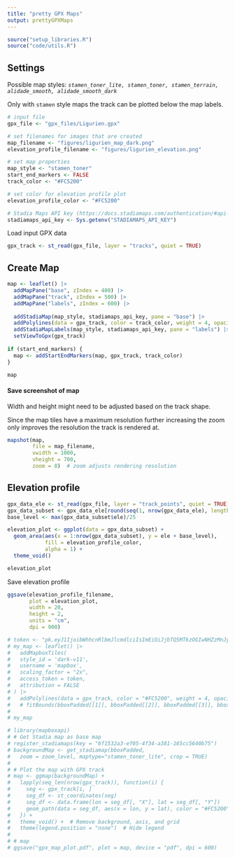 ```yaml
---
title: "pretty GPX Maps"
output: prettyGPXMaps
---
```


```r
source("setup_libraries.R")
source("code/utils.R")
```

## Settings

Possible map styles: *`stamen_toner_lite, stamen_toner, stamen_terrain, alidade_smooth, alidade_smooth_dark`*

Only with `stamen` style maps the track can be plotted below the map labels.

```r
# input file
gpx_file <- "gpx_files/Ligurien.gpx"

# set filenames for images that are created
map_filename <- "figures/ligurien_map_dark.png"
elevation_profile_filename <- "figures/ligurien_elevation.png"

# set map properties
map_style <- "stamen_toner"
start_end_markers <- FALSE
track_color <- "#FC5200"

# set color for elevation profile plot
elevation_profile_color <- "#FC5200"

# Stadia Maps API key (https://docs.stadiamaps.com/authentication/#api-keys)
stadiamaps_api_key <- Sys.getenv("STADIAMAPS_API_KEY")
```

Load input GPX data

```r
gpx_track <- st_read(gpx_file, layer = "tracks", quiet = TRUE)
```

## Create Map

```r
map <- leaflet() |>
  addMapPane("base", zIndex = 400) |>
  addMapPane("track", zIndex = 500) |>
  addMapPane("labels", zIndex = 600) |>
  
  addStadiaMap(map_style, stadiamaps_api_key, pane = "base") |>
  addPolylines(data = gpx_track, color = track_color, weight = 4, opacity = 1, smoothFactor = 1, options = pathOptions(pane = "track")) |>
  addStadiaMapLabels(map_style, stadiamaps_api_key, pane = "labels") |>
  setViewToGpx(gpx_track)
  
if (start_end_markers) {
  map <- addStartEndMarkers(map, gpx_track, track_color)
}

map
```

#### Save screenshot of map

Width and height might need to be adjusted based on the track shape.

Since the map tiles have a maximum resolution further increasing the zoom only improves the resolution the track is rendered at.

```r
mapshot(map, 
        file = map_filename,
        vwidth = 1000,
        vheight = 700,
        zoom = 8)  # zoom adjusts rendering resolution
```

## Elevation profile

```r
gpx_data_ele <- st_read(gpx_file, layer = "track_points", quiet = TRUE)
gpx_data_subset <- gpx_data_ele[round(seq(1, nrow(gpx_data_ele), length.out = 1000)), ]
base_level <- max(gpx_data_subset$ele)/25

elevation_plot <- ggplot(data = gpx_data_subset) +
  geom_area(aes(x = 1:nrow(gpx_data_subset), y = ele + base_level),
            fill = elevation_profile_color,
            alpha = 1) +
  theme_void()

elevation_plot
```

Save elevation profile

```r
ggsave(elevation_profile_filename,
       plot = elevation_plot,
       width = 20,
       height = 2,
       units = "cm",
       dpi = 900)
```

```r
# token <- "pk.eyJ1IjoibWhhcnRlbmJlcmdlciIsImEiOiJjbTQ5MTkzOGIwNHZzMnJyNmNsY2syd2c5In0.Mx_-oSGPULm8nYC4wdGE9w"
# my_map <- leaflet() |>
#   addMapboxTiles(
#   style_id = 'dark-v11',
#   username = 'mapbox',
#   scaling_factor = "2x",
#   access_token = token,
#   attribution = FALSE
# ) |>
#   addPolylines(data = gpx_track, color = "#FC5200", weight = 4, opacity = 1, smoothFactor = 1) 
#   # fitBounds(bboxPadded[[1]], bboxPadded[[2]], bboxPadded[[3]], bboxPadded[[4]])
# 
# my_map
```

```r
# library(mapboxapi)
# # Get Stadia map as base map
# register_stadiamaps(key = "6f1532a3-ef05-4f34-a381-165cc5640b75")
# backgroundMap <- get_stadiamap(bboxPadded,
#   zoom = zoom_level, maptype="stamen_toner_lite", crop = TRUE)
# 
# # Plot the map with GPX track
# map <- ggmap(backgroundMap) +
#   lapply(seq_len(nrow(gpx_track)), function(i) {
#     seg <- gpx_track[i, ]
#     seg_df <- st_coordinates(seg)
#     seg_df <- data.frame(lon = seg_df[, "X"], lat = seg_df[, "Y"])
#     geom_path(data = seg_df, aes(x = lon, y = lat), color = "#FC5200", size = 0.7, alpha = 1)
#   }) +
#   theme_void() +  # Remove background, axis, and grid
#   theme(legend.position = "none")  # Hide legend
# 
# # map
# ggsave("gpx_map_plot.pdf", plot = map, device = "pdf", dpi = 600)
```

